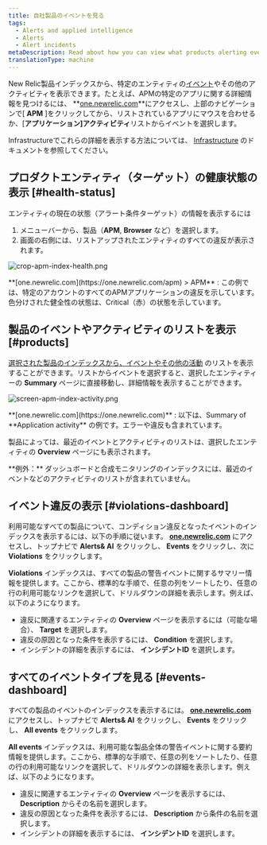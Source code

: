 ```yaml
---
title: 自社製品のイベントを見る
tags:
  - Alerts and applied intelligence
  - Alerts
  - Alert incidents
metaDescription: Read about how you can view what products alerting events originated from.
translationType: machine
---
```




New Relic製品インデックスから、特定のエンティティの[イベント](/docs/alerts/new-relic-alerts/getting-started/new-relic-alerts-concepts-workflow#terminology)やその他のアクティビティを表示できます。たとえば、APMの特定のアプリに関する詳細情報を見つけるには、 **[one.newrelic.com](https://one.newrelic.com)**にアクセスし、上部のナビゲーションで\[ **APM** ]をクリックしてから、リストされているアプリにマウスを合わせるか、\[**アプリケーション]アクティビティ**リストからイベントを選択します。

Infrastructureでこれらの詳細を表示する方法については、 [Infrastructure](/docs/infrastructure/new-relic-infrastructure/infrastructure-alert-conditions/infrastructure-alerts-add-edit-or-view-host-alert-information#view-alerts) のドキュメントを参照してください。

## プロダクトエンティティ（ターゲット）の健康状態の表示 [#health-status]

エンティティの現在の状態（アラート条件ターゲット）の情報を表示するには

1. メニューバーから、製品（**APM**, **Browser** など）を選択します。
2. 画面の右側には、リストアップされたエンティティのすべての違反が表示されます。

<img
  title="crop-apm-index-health.png"
  alt="crop-apm-index-health.png"
  src={cropApmIndexHealth0}
/>

<figcaption>
  **[one.newrelic.com](https://one.newrelic.com/apm) > APM** : この例では、特定のアカウントのすべてのAPMアプリケーションの違反を示しています。色分けされた健全性の状態は、Critical（赤）の状態を示しています。
</figcaption>

## 製品のイベントやアクティビティのリストを表示 [#products]

[選択された製品のインデックスから、イベントやその他の活動](/docs/apm/applications-menu/monitoring/viewing-your-applications-list) のリストを表示することができます。リストからイベントを選択すると、選択したエンティティーの **Summary** ページに直接移動し、詳細情報を表示することができます。

<img
  title="screen-apm-index-activity.png"
  alt="screen-apm-index-activity.png"
  src={screenApmIndexActivity0}
/>

<figcaption>
  **[one.newrelic.com](https://one.newrelic.com)** : 以下は、Summary of **Application activity** の例です。エラーや違反も含まれています。
</figcaption>

製品によっては、最近のイベントとアクティビティのリストは、選択したエンティティの **Overview** ページにも表示されます。

<Callout variant="tip">
  **例外：** ダッシュボードと合成モニタリングのインデックスには、最近のイベントなどのアクティビティのリストが含まれていません。
</Callout>

## イベント違反の表示 [#violations-dashboard]

利用可能なすべての製品について、コンディション違反となったイベントのインデックスを表示するには、以下の手順に従います。 **[one.newrelic.com](https://one.newrelic.com)** にアクセスし、トップナビで **Alerts& AI** をクリックし、 **Events** をクリックし、次に **Violations** をクリックします。

**Violations** インデックスは、すべての製品の警告イベントに関するサマリー情報を提供します。ここから、標準的な手順で、任意の列をソートしたり、任意の行の利用可能なリンクを選択して、ドリルダウンの詳細を表示します。例えば、以下のようになります。

* 違反に関連するエンティティの **Overview** ページを表示するには（可能な場合）、 **Target** を選択します。
* 違反の原因となった条件を表示するには、 **Condition** を選択します。
* インシデントの詳細を表示するには、 **インシデントID** を選択します。

## すべてのイベントタイプを見る [#events-dashboard]

すべての製品のイベントのインデックスを表示するには。 **[one.newrelic.com](https://one.newrelic.com)** にアクセスし、トップナビで **Alerts& AI** をクリックし、 **Events** をクリックし、 **All events** をクリックします。

**All events** インデックスは、利用可能な製品全体の警告イベントに関する要約情報を提供します。ここから、標準的な手順で、任意の列をソートしたり、任意の行の利用可能なリンクを選択して、ドリルダウンの詳細を表示します。例えば、以下のようになります。

* 違反に関連するエンティティの **Overview** ページを表示するには、 **Description** からその名前を選択します。
* 違反の原因となった条件を表示するには、 **Description** から条件の名前を選択します。
* インシデントの詳細を表示するには、 **インシデントID** を選択します。